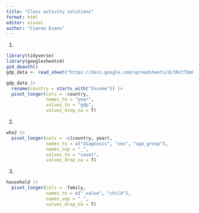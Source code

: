 ```yaml
---
title: "Class activity solutions"
format: html
editor: visual
author: "Ciaran Evans"
---
```


1.  

```r
library(tidyverse)
library(googlesheets4)
gs4_deauth()
gdp_data <- read_sheet("https://docs.google.com/spreadsheets/d/1RctTQmKB0hzbm1E8rGcufYdMshRdhmYdeL29nXqmvsc/pub?gid=0")

gdp_data |>
  rename(country = starts_with("Income")) |>
  pivot_longer(cols = -country,
               names_to = "year",
               values_to = "gdp",
               values_drop_na = T)
```

2.  

```r
who2 |>
  pivot_longer(cols = -c(country, year),
               names_to = c("diagnosis", "sex", "age_group"),
               names_sep = "_",
               values_to = "count",
               values_drop_na = T)
```

3.  

```r
household |>
  pivot_longer(cols = -family,
               names_to = c(".value", "child"),
               names_sep = "_",
               values_drop_na = T)
```
